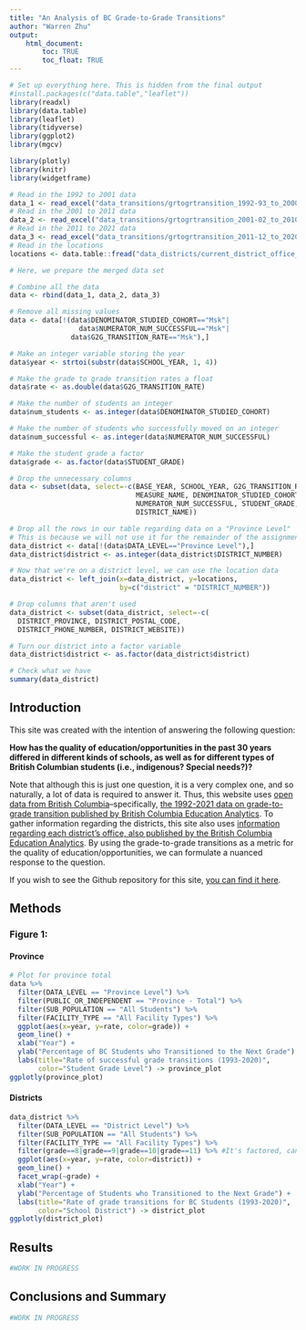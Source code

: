 ```yaml
---
title: "An Analysis of BC Grade-to-Grade Transitions"
author: "Warren Zhu"
output: 
    html_document:
        toc: TRUE
        toc_float: TRUE
---
```


```r
# Set up everything here. This is hidden from the final output
#install.packages(c("data.table","leaflet"))
library(readxl)
library(data.table)
library(leaflet)
library(tidyverse)
library(ggplot2)
library(mgcv)

library(plotly)
library(knitr)
library(widgetframe)
```

```r
# Read in the 1992 to 2001 data
data_1 <- read_excel("data_transitions/grtogrtransition_1992-93_to_2000-01.xlsx")
# Read in the 2001 to 2011 data
data_2 <- read_excel("data_transitions/grtogrtransition_2001-02_to_2010-11.xlsx")
# Read in the 2011 to 2021 data
data_3 <- read_excel("data_transitions/grtogrtransition_2011-12_to_2020-21.xlsx")
# Read in the locations
locations <- data.table::fread("data_districts/current_district_office_information.csv")
```

```r
# Here, we prepare the merged data set

# Combine all the data
data <- rbind(data_1, data_2, data_3)

# Remove all missing values
data <- data[!(data$DENOMINATOR_STUDIED_COHORT=="Msk"|
                 data$NUMERATOR_NUM_SUCCESSFUL=="Msk"|
               data$G2G_TRANSITION_RATE=="Msk"),]

# Make an integer variable storing the year
data$year <- strtoi(substr(data$SCHOOL_YEAR, 1, 4))

# Make the grade to grade transition rates a float
data$rate <- as.double(data$G2G_TRANSITION_RATE)

# Make the number of students an integer
data$num_students <- as.integer(data$DENOMINATOR_STUDIED_COHORT)

# Make the number of students who successfully moved on an integer
data$num_successful <- as.integer(data$NUMERATOR_NUM_SUCCESSFUL)

# Make the student grade a factor
data$grade <- as.factor(data$STUDENT_GRADE)

# Drop the unnecessary columns
data <- subset(data, select=-c(BASE_YEAR, SCHOOL_YEAR, G2G_TRANSITION_RATE,
                               MEASURE_NAME, DENOMINATOR_STUDIED_COHORT,
                               NUMERATOR_NUM_SUCCESSFUL, STUDENT_GRADE,
                               DISTRICT_NAME))
```

```r
# Drop all the rows in our table regarding data on a "Province Level"
# This is because we will not use it for the remainder of the assignment
data_district <- data[!(data$DATA_LEVEL=="Province Level"),]
data_district$district <- as.integer(data_district$DISTRICT_NUMBER)

# Now that we're on a district level, we can use the location data
data_district <- left_join(x=data_district, y=locations, 
                           by=c("district" = "DISTRICT_NUMBER"))

# Drop columns that aren't used
data_district <- subset(data_district, select=-c(
  DISTRICT_PROVINCE, DISTRICT_POSTAL_CODE, 
  DISTRICT_PHONE_NUMBER, DISTRICT_WEBSITE))

# Turn our district into a factor variable
data_district$district <- as.factor(data_district$district)

# Check what we have
summary(data_district)
```


## Introduction

This site was created with the intention of answering the following question: 

**How has the quality of education/opportunities in the past 30 years differed in different kinds of schools, as well as for different types of British Columbian students (i.e., indigenous? Special needs?)?**

Note that although this is just one question, it is a very complex one, and so naturally, a lot of data is required to answer it. Thus, this website uses [open data from British Columbia](https://catalogue.data.gov.bc.ca/)--specifically, [the 1992-2021 data on grade-to-grade transition published by British Columbia Education Analytics](https://catalogue.data.gov.bc.ca/dataset/bc-schools-grade-to-grade-transition). To gather information regarding the districts, this site also uses [information regarding each district's office, also published by the British Columbia Education Analytics](https://catalogue.data.gov.bc.ca/dataset/bc-schools-school-district-information). By using the grade-to-grade transitions as a metric for the quality of education/opportunities, we can formulate a nuanced response to the question.

If you wish to see the Github repository for this site, [you can find it here](https://github.com/CoderWarren/An-Analysis-of-BC-Grade-Transitions).

## Methods

### Figure 1: {.tabset}

#### Province

```r
# Plot for province total
data %>% 
  filter(DATA_LEVEL == "Province Level") %>%
  filter(PUBLIC_OR_INDEPENDENT == "Province - Total") %>%
  filter(SUB_POPULATION == "All Students") %>%
  filter(FACILITY_TYPE == "All Facility Types") %>%
  ggplot(aes(x=year, y=rate, color=grade)) +
  geom_line() +
  xlab("Year") +
  ylab("Percentage of BC Students who Transitioned to the Next Grade") +
  labs(title="Rate of successful grade transitions (1993-2020)",
       color="Student Grade Level") -> province_plot
ggplotly(province_plot)
```

#### Districts

```r
data_district %>% 
  filter(DATA_LEVEL == "District Level") %>%
  filter(SUB_POPULATION == "All Students") %>%
  filter(FACILITY_TYPE == "All Facility Types") %>%
  filter(grade==8|grade==9|grade==10|grade==11) %>% #It's factored, can't use ">="
  ggplot(aes(x=year, y=rate, color=district)) +
  geom_line() +
  facet_wrap(~grade) +
  xlab("Year") +
  ylab("Percentage of Students who Transitioned to the Next Grade") +
  labs(title="Rate of grade transitions for BC Students (1993-2020)",
       color="School District") -> district_plot
ggplotly(district_plot)
```

## Results

```r
#WORK IN PROGRESS
```

## Conclusions and Summary

```r
#WORK IN PROGRESS
```
